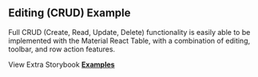 
<Head>
  <title>Editing CRUD Example - Material React Table Docs</title>
  <meta
    name="description"
    content="An example of Material React Table which shows how to use editing CRUD features"
  />
  <meta
    property="og:title"
    content="Editing CRUD Material React Table Example"
  />
  <meta
    property="og:description"
    content="Learn how to use editing and all the CRUD functionality of Material React Table"
  />
</Head>

## Editing (CRUD) Example

Full CRUD (Create, Read, Update, Delete) functionality is easily able to be implemented with the Material React Table, with a combination of editing, toolbar, and row action features.

<Example />

View Extra Storybook **[Examples](https://www.material-react-table.dev/?path=/story/features-editing-examples)**
